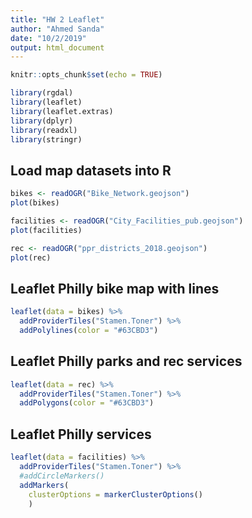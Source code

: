 ```yaml
---
title: "HW 2 Leaflet"
author: "Ahmed Sanda"
date: "10/2/2019"
output: html_document
---
```


```r
knitr::opts_chunk$set(echo = TRUE)
```

```r
library(rgdal)
library(leaflet)
library(leaflet.extras)
library(dplyr)
library(readxl)
library(stringr)
```

## Load map datasets into R
```r
bikes <- readOGR("Bike_Network.geojson")
plot(bikes)

facilities <- readOGR("City_Facilities_pub.geojson")
plot(facilities)

rec <- readOGR("ppr_districts_2018.geojson")
plot(rec)
```

## Leaflet Philly bike map with lines
```r
leaflet(data = bikes) %>%
  addProviderTiles("Stamen.Toner") %>%
  addPolylines(color = "#63CBD3")
```
## Leaflet Philly parks and rec services
```r
leaflet(data = rec) %>%
  addProviderTiles("Stamen.Toner") %>%
  addPolygons(color = "#63CBD3")
```
## Leaflet Philly services
```r
leaflet(data = facilities) %>%
  addProviderTiles("Stamen.Toner") %>%
  #addCircleMarkers()
  addMarkers(
    clusterOptions = markerClusterOptions()
    )
```



